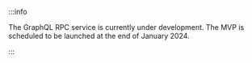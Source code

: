 :::info

The GraphQL RPC service is currently under development. The MVP is scheduled to be launched at the end of January 2024.

:::